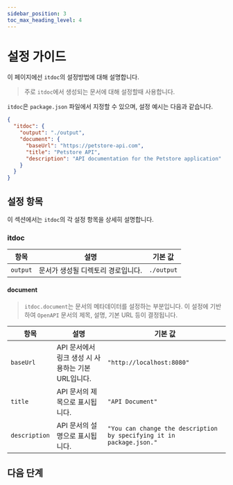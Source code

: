 ```yaml
---
sidebar_position: 3
toc_max_heading_level: 4
---
```


# 설정 가이드

이 페이지에선 `itdoc`의 설정방법에 대해 설명합니다.

> 주로 `itdoc`에서 생성되는 문서에 대해 설정할때 사용합니다.

`itdoc`은 `package.json` 파일에서 지정할 수 있으며, 설정 예시는 다음과 같습니다.

```json
{
  "itdoc": {
    "output": "./output",
    "document": {
      "baseUrl": "https://petstore-api.com",
      "title": "Petstore API",
      "description": "API documentation for the Petstore application"
    }
  }
}
```

## 설정 항목

이 섹션에서는 `itdoc`의 각 설정 항목을 상세히 설명합니다.

### itdoc

| 항목       | 설명                  | 기본 값       |
|----------|---------------------|------------|
| `output` | 문서가 생성될 디렉토리 경로입니다. | `./output` |


#### document

> `itdoc.document`는 문서의 메타데이터를 설정하는 부분입니다. 이 설정에 기반하여 `OpenAPI` 문서의 제목, 설명, 기본 URL 등이 결정됩니다.

| 항목            | 설명                               | 기본 값                                                                 |
|---------------|----------------------------------|----------------------------------------------------------------------|
| `baseUrl`     | API 문서에서 링크 생성 시 사용하는 기본 URL입니다. | `"http://localhost:8080"`                                            |
| `title`       | API 문서의 제목으로 표시됩니다.              | `"API Document"`                                                     |
| `description` | API 문서의 설명으로 표시됩니다.              | `"You can change the description by specifying it in package.json."` |


## 다음 단계
